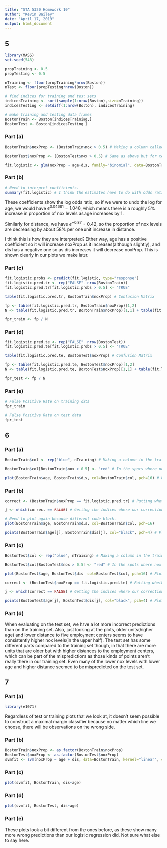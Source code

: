 ---
title: "STA 5320 Homework 10"
author: "Kevin Bailey"
date: "April 17, 2019"
output: html_document
---
## 5
```{r}
library(MASS)
set.seed(548)

propTraining <- 0.5
propTesting <- 0.5

nTraining <- floor(propTraining*nrow(Boston))
nTest <- floor(propTesting*nrow(Boston))

# find indices for training and test sets
indicesTraining <- sort(sample(1:nrow(Boston),size=nTraining))
indicesTesting <- setdiff(1:nrow(Boston), indicesTraining)

# make training and testing data frames
BostonTrain <- Boston[indicesTraining,]
BostonTest <- Boston[indicesTesting,]
```

### Part (a)
```{r}
BostonTrain$noxProp <- (BostonTrain$nox > 0.5) # Making a column called noxProp that is true if the nox level from training set is larger than 0.5, and false otherwise.

BostonTest$noxProp <- (BostonTest$nox > 0.5) # Same as above but for test set instead of training.

fit.logistic <- glm(noxProp ~ age+dis, family="binomial", data=BostonTrain) # Making a logistic regression model to predict the proportion of nox levels from age and distance. 
```

### Part (b)
```{r}
# Need to interpret coefficients.
summary(fit.logistic) # I think the estimates have to do with odds ratio? 
```
These coefficients show the log odds ratio, so if we were to undo the log for age, we would have $e^{0.04681} = 1.048$, which means there is a roughly 5% increase in proportion of nox levels as age increases by 1. 

Similarly for distance, we have $e^{-0.87} = 0.42$, so the proportion of nox levels are decreasing by about 58% per one unit increase in distance. 

I think this is how they are interpreted? Either way, age has a positive coefficient so it will increase noxProp as it increases(although slightly), and dis has a negative one so as dis increases it will decrease noxProp. This is shown clearly in our plots we make later. 


### Part (c)
```{r}
fit.logistic.probs <- predict(fit.logistic, type="response")
fit.logistic.pred.tr <- rep("FALSE", nrow(BostonTrain))
fit.logistic.pred.tr[fit.logistic.probs > 0.5] <- "TRUE"

table(fit.logistic.pred.tr, BostonTrain$noxProp) # Confusion Matrix

fp <- table(fit.logistic.pred.tr, BostonTrain$noxProp)[1,2]
N <- table(fit.logistic.pred.tr, BostonTrain$noxProp)[1,1] + table(fit.logistic.pred.tr, BostonTrain$noxProp)[1,2] # false pos + true neg

fpr_train <- fp / N
```

### Part (d)
```{r}
fit.logistic.pred.te <- rep("FALSE", nrow(BostonTest))
fit.logistic.pred.te[fit.logistic.probs > 0.5] <- "TRUE"

table(fit.logistic.pred.te, BostonTest$noxProp) # Confusion Matrix

fp <- table(fit.logistic.pred.te, BostonTest$noxProp)[1,2]
N <- table(fit.logistic.pred.te, BostonTest$noxProp)[1,1] + table(fit.logistic.pred.te, BostonTest$noxProp)[1,2] # false pos + true neg

fpr_test <- fp / N
```

### Part (e)
```{r}
# False Positive Rate on training data
fpr_train

# False Positive Rate on test data
fpr_test
```

## 6
### Part (a)
```{r}
BostonTrain$col <- rep("blue", nTraining) # Making a column in the training set representing the color blue, which is the default value here.

BostonTrain$col[BostonTrain$nox > 0.5] <- "red" # In the spots where nox is above 0.5, make the color column red instead of blue.

plot(BostonTrain$age, BostonTrain$dis, col=BostonTrain$col, pch=16) # Plotting age on the horizontal axis and distance on the vertical, with the color of dots representing nox levels. 
```

### Part (b)
```{r}
correct <- (BostonTrain$noxProp == fit.logistic.pred.tr) # Putting whether our predictions were correct or not into a variable

j <- which(correct == FALSE) # Getting the indices where our corrections were wrong

# Need to plot again because different code block.
plot(BostonTrain$age, BostonTrain$dis, col=BostonTrain$col, pch=16) 

points(BostonTrain$age[j], BostonTrain$dis[j], col="black", pch=4) # Plotting our wrong predictions with an "x"
```

### Part (c)
```{r}
BostonTest$col <- rep("blue", nTraining) # Making a column in the training set representing the color blue, which is the default value here.

BostonTest$col[BostonTest$nox > 0.5] <- "red" # In the spots where nox is above 0.5, make the color column red instead of blue.

plot(BostonTest$age, BostonTest$dis, col=BostonTest$col, pch=16) # Plotting age on the horizontal axis and distance on the vertical, with the color of dots representing nox levels. 

correct <- (BostonTest$noxProp == fit.logistic.pred.te) # Putting whether our predictions were correct or not into a variable

j <- which(correct == FALSE) # Getting the indices where our corrections were wrong

points(BostonTest$age[j], BostonTest$dis[j], col="black", pch=4) # Plotting our wrong predictions with an "x"
```

### Part (d)
When evaluating on the test set, we have a lot more incorrect predictions than on the training set. Also, just looking at the plots, older units(higher age) and lower distance to five employment centers seems to have consistently higher nox levels(in the upper half). The test set has some different parts compared to the training set though, in that there are more units that are older but with higher distances to the employment centers, which can be part of the mispredictions as those kinds of points aren't really there in our training set. Even many of the lower nox levels with lower age and higher distance seemed to be mispredicted on the test set.

## 7
### Part (a)
```{r}
library(e1071)
```

Regardless of test or training plots that we look at, it doesn't seem possible to construct a maximal margin classifier because no matter which line we choose, there will be observations on the wrong side. 

### Part (b)
```{r}
BostonTrain$noxProp <- as.factor(BostonTrain$noxProp)
BostonTest$noxProp <- as.factor(BostonTest$noxProp)
svmfit <- svm(noxProp ~ age + dis, data=BostonTrain, kernel="linear", cost=10)
```

### Part (c)
```{r}
plot(svmfit, BostonTrain, dis~age)
```

### Part (d)
```{r}
plot(svmfit, BostonTest, dis~age)
```

### Part (e)
These plots look a bit different from the ones before, as these show many more wrong predictions than our logistic regression did. Not sure what else to say here.